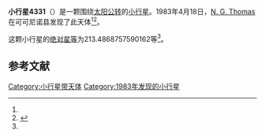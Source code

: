 {{Infobox planet
| bgcolour = #FFFFC0
| name = 4331 Hubbard
| symbol = 
| image = 
| caption = 
| discovery = yes
| discovery_ref = 
| discoverer = [[N._G._Thomas|N. G. Thomas]]
| discovery_site = [[可可尼诺县|可可尼诺县]] 
| discovered = 1983年4月18日
| designations = yes
| mp_name = 
| named_after = 
| alt_names = 1983 HC/ 1940 LO / 1950 NT / 1970 LG / 1986 ES1 / 1987 SR29 / 1987 UF9
| mp_category = [[主带小行星|主带小行星]]
| orbit_ref = <ref name="a">[http://ssd.jpl.nasa.gov/sbdb.cgi?sstr=4331 4331 Hubbard] {{Wayback|url=http://ssd.jpl.nasa.gov/sbdb.cgi?sstr=4331 |date=20210806064010 }}，小行星數據庫瀏覽器（JPL Small-Body Database Browser）－[[美国国家航空航天局|美国国家航空航天局]]喷气推进实验室</ref>
| epoch = 2456400.5 (2013年4月18日更新)
| aphelion = {{convert|2.689700099503211|AU|km|3|abbr=on|lk=out}}
| perihelion = {{convert|1.765473904034181|AU|km|3|abbr=on}}
| semimajor = {{convert|2.227587001768696|AU|km|3|abbr=on}}
| eccentricity = 0.207450078
| period = 1214.368349 [[日|日]]<br />3.32[[儒略年|儒略年]]
| avg_speed = 
| inclination = 5.721165646717801
| asc_node = 72.1983744004756
| mean_anomaly = 
| arg_peri = 213.4868757590162
| satellites = 
| physical_characteristics = yes
| dimensions = 
| mass = 
| density = 
| surface_grav = 
| escape_velocity = 
| sidereal_day = 
| axial_tilt = 
| pole_ecliptic_lat = 
| pole_ecliptic_lon = 
| albedo = 
| temperatures= 
| temp_name1 = 
| mean_temp_1 = 
| max_temp_1 = 
| temp_name2 = 
| max_temp_2 = 
| spectral_type = 
| abs_magnitude = 213.4868757590162
}}

'''小行星4331'''（{{lang-en|4331 Hubbard}}）是一颗围绕[[太阳|太阳]][[公转|公转]]的[[小行星|小行星]]。1983年4月18日，[[N._G._Thomas|N. G. Thomas]]在可可尼诺县发现了此天体<ref name="a" /><ref>{{cite news|title=小行星列表|url=http://cfa-www.harvard.edu/iau/lists/NumberedMPs.txt|accessdate=2013-07-08|newspaper=哈佛大学|archive-date=2008-05-17|archive-url=https://web.archive.org/web/20080517010638/http://cfa-www.harvard.edu/iau/lists/NumberedMPs.txt|dead-url=no}}</ref>。

这颗小行星的[[绝对星等|绝对星等]]为213.4868757590162等<ref name="a" />。

==参考文献==
{{reflist}}
{{Minor Planet Number|[[小行星4330|小行星4330]]|[[小行星4332|小行星4332]]}}

{{小天体}}

[[Category:小行星带天体|Category:小行星带天体]]
[[Category:1983年发现的小行星|Category:1983年发现的小行星]]

{{asteroid-stub}}